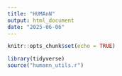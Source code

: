 ```yaml
---
title: "HUMAnN"
output: html_document
date: "2025-06-06"
---
```


```r
knitr::opts_chunk$set(echo = TRUE)
```

```r

library(tidyverse)
source("humann_utils.r")

```

```r



```